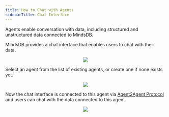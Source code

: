 ```yaml
---
title: How to Chat with Agents
sidebarTitle: Chat Interface
---
```


Agents enable conversation with data, including structured and unstructured data connected to MindsDB.

MindsDB provides a chat interface that enables users to chat with their data.

<p align="center">
  <img src="/assets/mindsdb_gui_respond.png" />
</p>

Select an agent from the list of existing agents, or create one if none exists yet.

<p align="center">
  <img src="/assets/mindsdb_gui_respond_agents.png" />
</p>

Now the chat interface is connected to this agent via [Agent2Agent Protocol](https://google.github.io/A2A/) and users can chat with the data connected to this agent.

<p align="center">
  <img src="/assets/mindsdb_gui_respond_chat.png" />
</p>
